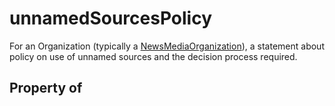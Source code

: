   

# unnamedSourcesPolicy

For an <Link href="/Organization">Organization</Link> (typically a <a class="localLink" href="/NewsMediaOrganization">NewsMediaOrganization</a>), a statement about policy on use of unnamed sources and the decision process required.

## Property of



